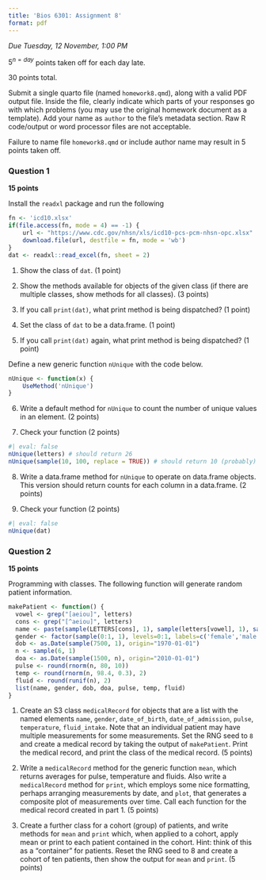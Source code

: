 ```yaml
---
title: 'Bios 6301: Assignment 8'
format: pdf
---
```


*Due Tuesday, 12 November, 1:00 PM*

$5^{n=day}$ points taken off for each day late.

30 points total.

Submit a single quarto file (named `homework8.qmd`), along with a valid PDF output file. Inside the file, clearly indicate which parts of your responses go with which problems (you may use the original homework document as a template). Add your name as `author` to the file's metadata section. Raw R code/output or word processor files are not acceptable.

Failure to name file `homework8.qmd` or include author name may result in 5 points taken off.

### Question 1 ###

**15 points**

Install the `readxl` package and run the following

```r
fn <- 'icd10.xlsx'
if(file.access(fn, mode = 4) == -1) {
    url <- "https://www.cdc.gov/nhsn/xls/icd10-pcs-pcm-nhsn-opc.xlsx"
    download.file(url, destfile = fn, mode = 'wb')
}
dat <- readxl::read_excel(fn, sheet = 2)
```

1.  Show the class of `dat`. (1 point)

2.  Show the methods available for objects of the given class (if there are multiple classes, show methods for all classes). (3 points)

3.  If you call `print(dat)`, what print method is being dispatched? (1 point)

4.  Set the class of `dat` to be a data.frame. (1 point)

5.  If you call `print(dat)` again, what print method is being dispatched? (1 point)

Define a new generic function `nUnique` with the code below.

```r
nUnique <- function(x) {
    UseMethod('nUnique')
}
```

6.  Write a default method for `nUnique` to count the number of unique values in an element. (2 points)

7.  Check your function (2 points)

```r
#| eval: false
nUnique(letters) # should return 26
nUnique(sample(10, 100, replace = TRUE)) # should return 10 (probably)
```

8.  Write a data.frame method for `nUnique` to operate on data.frame objects.
This version should return counts for each column in a data.frame. (2 points)

9.  Check your function (2 points)

```r
#| eval: false
nUnique(dat)
```

### Question 2 ###

**15 points**

Programming with classes.  The following function will generate random patient information.

```r
makePatient <- function() {
  vowel <- grep("[aeiou]", letters)
  cons <- grep("[^aeiou]", letters)
  name <- paste(sample(LETTERS[cons], 1), sample(letters[vowel], 1), sample(letters[cons], 1), sep='')
  gender <- factor(sample(0:1, 1), levels=0:1, labels=c('female','male'))
  dob <- as.Date(sample(7500, 1), origin="1970-01-01")
  n <- sample(6, 1)
  doa <- as.Date(sample(1500, n), origin="2010-01-01")
  pulse <- round(rnorm(n, 80, 10))
  temp <- round(rnorm(n, 98.4, 0.3), 2)
  fluid <- round(runif(n), 2)
  list(name, gender, dob, doa, pulse, temp, fluid)
}
```

1.  Create an S3 class `medicalRecord` for objects that are a list with the named elements `name`, `gender`, `date_of_birth`, `date_of_admission`, `pulse`, `temperature`, `fluid_intake`. Note that an individual patient may have multiple measurements for some measurements.  Set the RNG seed to `8` and create a medical record by taking the output of `makePatient`.  Print the medical record, and print the class of the medical record. (5 points)

2.  Write a `medicalRecord` method for the generic function `mean`, which returns averages for pulse, temperature and fluids. Also write a `medicalRecord` method for `print`, which employs some nice formatting, perhaps arranging measurements by date, and `plot`, that generates a composite plot of measurements over time.  Call each function for the medical record created in part 1. (5 points)

3.  Create a further class for a cohort (group) of patients, and write methods for `mean` and `print` which, when applied to a cohort, apply mean or print to each patient contained in the cohort. Hint: think of this as a "container" for patients.  Reset the RNG seed to 8 and create a cohort of ten patients, then show the output for `mean` and `print`. (5 points)
